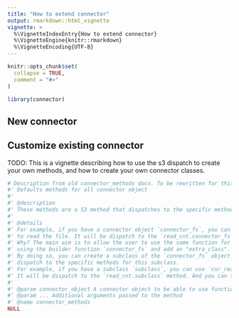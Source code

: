 ```yaml
---
title: "How to extend connector"
output: rmarkdown::html_vignette
vignette: >
  %\VignetteIndexEntry{How to extend connector}
  %\VignetteEngine{knitr::rmarkdown}
  %\VignetteEncoding{UTF-8}
---
```


```r
knitr::opts_chunk$set(
  collapse = TRUE,
  comment = "#>"
)
```

```r
library(connector)
```

## New connector

## Customize existing connector


TODO: This is a vignette describing how to use the s3 dispatch to create your own 
methods, and how to create your own connector classes.

```r
# Description from old connector_methods docs. To be rewritten for this vignette:
#' Defaults methods for all connector object
#'
#' @description
#' These methods are a S3 method that dispatches to the specific methods for the connector object.
#'
#' @details
#' For example, if you have a connector object `connector_fs`, you can use `read_cnt(connector_fs, "file.csv")`
#' to read the file. It will be dispatch to the `read_cnt.connector_fs` method.
#' Why? The main aim is to allow the user to use the same function for different connector objects by
#' using the builder function `connector_fs` and add an "extra_class".
#' By doing so, you can create a subclass of the `connector_fs` object and
#' dispatch to the specific methods for this subclass.
#' For example, if you have a subclass `subclass`, you can use `cnr_read(subclass, "file.csv")` to read the file.
#' It will be dispatch to the `read_cnt.subclass` method. And you can still use the `connector_fs` methods.
#'
#' @param connector_object A connector object to be able to use functions from it
#' @param ... Additional arguments passed to the method
#' @name connector_methods
NULL
```

